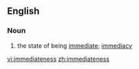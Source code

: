 ==English==
===Noun===
{{en-noun|-}}
# the state of being [[immediate]]; [[immediacy]]

[[vi:immediateness]]
[[zh:immediateness]]